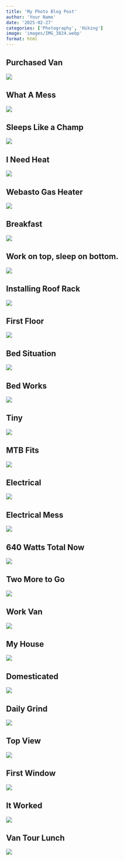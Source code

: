 ```yaml
---
title: 'My Photo Blog Post'
author: 'Your Name'
date: '2025-02-27'
categories: ['Photography', 'Hiking']
image: 'images/IMG_3824.webp'
format: html
---
```


## Purchased Van

![](images/IMG_3824.webp)

## What A Mess

![](images/IMG_4029.webp)

## Sleeps Like a Champ

![](images/IMG_4038.webp)

## I Need Heat

![](images/IMG_4233.webp)

## Webasto Gas Heater

![](images/IMG_4245.webp)

## Breakfast

![](images/IMG_4264.webp)

## Work on top, sleep on bottom. 

![](images/IMG_4286.webp)

## Installing Roof Rack

![](images/IMG_4361.webp)

## First Floor

![](images/IMG_4402.webp)

## Bed Situation

![](images/IMG_4403.webp)

## Bed Works

![](images/IMG_4413.webp)

## Tiny

![](images/IMG_4486.webp)

## MTB Fits

![](images/IMG_4493.webp)

## Electrical

![](images/IMG_4510.webp)

## Electrical Mess

![](images/IMG_4525.webp)

## 640 Watts Total Now

![](images/IMG_4761.webp)

## Two More to Go

![](images/IMG_4762.webp)

## Work Van

![](images/IMG_4764.webp)

## My House

![](images/IMG_4769.webp)

## Domesticated

![](images/IMG_4770.webp)

## Daily Grind

![](images/IMG_5065.webp)

## Top View

![](images/IMG_5512.webp)

## First Window

![](images/IMG_5701.webp)

## It Worked

![](images/IMG_5703.webp)

## Van Tour Lunch

![](images/Van%20Tour%20Lunch.webp)
